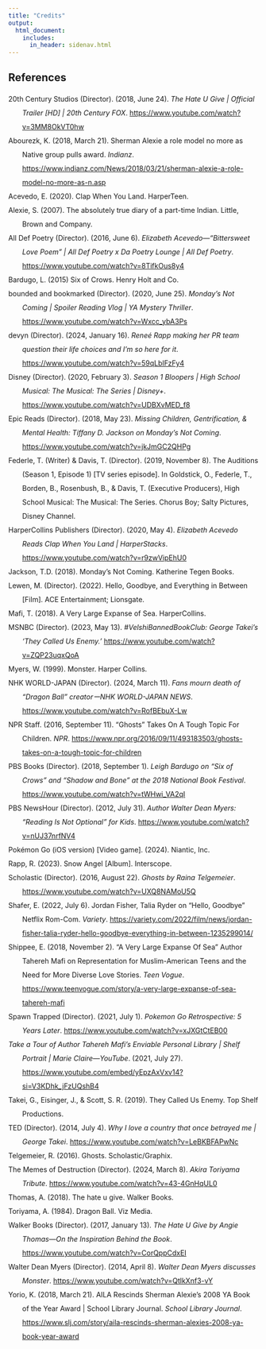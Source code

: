 ```yaml
---
title: "Credits"
output: 
  html_document:
    includes:
      in_header: sidenav.html
---
```


<div class="main">
<div class="card">

# References

<div class="csl-bib-body" style="line-height: 2; margin-left: 2em; text-indent:-2em;">
  <div class="csl-entry">20th Century Studios (Director). (2018, June 24). <i>The Hate U Give | Official Trailer [HD] | 20th Century FOX</i>. <a href="https://www.youtube.com/watch?v=3MM8OkVT0hw">https://www.youtube.com/watch?v=3MM8OkVT0hw</a></div>
  <span class="Z3988" title="url_ver=Z39.88-2004&amp;ctx_ver=Z39.88-2004&amp;rfr_id=info%3Asid%2Fzotero.org%3A2&amp;rft_val_fmt=info%3Aofi%2Ffmt%3Akev%3Amtx%3Adc&amp;rft.type=videoRecording&amp;rft.title=The%20Hate%20U%20Give%20%7C%20Official%20Trailer%20%5BHD%5D%20%7C%2020th%20Century%20FOX&amp;rft.description=Starr%20Carter%20is%20constantly%20switching%20between%20two%20worlds%3A%20the%20poor%2C%20mostly%20black%2C%20neighborhood%20where%20she%20lives%20and%20the%20rich%2C%20mostly%20white%2C%20prep%20school%20she%20attends.%20The%20uneasy%20balance%20between%20these%20worlds%20is%20shattered%20when%20Starr%20witnesses%20the%20fatal%20shooting%20of%20her%20childhood%20best%20friend%20Khalil%20at%20the%20hands%20of%20a%20police%20officer.%20%20Now%2C%20facing%20pressures%20from%20all%20sides%20of%20the%20community%2C%20Starr%20must%20find%20her%20voice%20and%20stand%20up%20for%20what's%20right.%20THE%20HATE%20U%20GIVE%20is%20based%20on%20the%20critically%20acclaimed%20New%20York%20Times%20bestseller%20by%20Angie%20Thomas%20and%20stars%20Amandla%20Stenberg%20as%20Starr%2C%20with%20Regina%20Hall%2C%20Russell%20Hornsby%2C%20Issa%20Rae%2C%20KJ%20Apa%2C%20Algee%20Smith%2C%20Sabrina%20Carpenter%2C%20Common%20and%20Anthony%20Mackie.%0A%0ADirector%3A%20George%20Tillman%2C%20Jr.%0AProducers%3A%20Robert%20Teitel%2C%20George%20Tillman%2C%20Jr.%2C%20Marty%20Bowen%2C%20Wyck%20Godfrey%0AScreenplay%20by%3A%20Audrey%20Wells%0ABased%20upon%20the%20novel%20by%20Angie%20Thomas%0A%0ACast%3A%20Amandla%20Stenberg%2C%20Regina%20Hall%2C%20Russell%20Hornsby%2C%20KJ%20Apa%2C%20Algee%20Smith%2C%20Lamar%20Johnson%2C%20Issa%20Rae%2C%20Sabrina%20Carpenter%2C%20with%20Common%20and%20Anthony%20Mackie%0A%0AConnect%20with%20The%20Hate%20U%20Give%20Online%3A%0AVisit%20the%20The%20Hate%20U%20Give%20WEBSITE%3A%20http%3A%2F%2Fwww.TheHateUGive.com%20%0ALike%20The%20Hate%20U%20Give%20on%20FACEBOOK%3A%20%C2%A0%C2%A0%2F%C2%A0thehateugive%C2%A0%C2%A0%20%0AFollow%20The%20Hate%20U%20Give%20on%20TWITTER%3A%20%C2%A0%C2%A0%2F%C2%A0thehateugive%C2%A0%C2%A0%20%0AFollow%20The%20Hate%20U%20Give%20on%20INSTAGRAM%3A%20%C2%A0%C2%A0%2F%C2%A0thehateugivemovie%C2%A0%C2%A0%0AListen%20to%20The%20Hate%20U%20Give%20ORIGINAL%20SOUNDTRACK%3A%20https%3A%2F%2Fthehateugive.lnk.to%2FOST%0A%0A%23TheHateUGive%0A%0AAbout%2020th%20Century%20FOX%3A%0AOfficial%20YouTube%20Channel%20for%2020th%20Century%20Fox%20Movies.%20Home%20of%20Avatar%2C%20Aliens%2C%20X-Men%2C%20Die%20Hard%2C%20Deadpool%2C%20Ice%20Age%2C%20Alvin%20and%20the%20Chipmunks%2C%20Rio%2C%20Peanuts%2C%20Maze%20Runner%2C%20Planet%20of%20the%20Apes%2C%20Wolverine%20and%20many%20more.%0A%0AConnect%20with%2020th%20Century%20FOX%20Online%3A%0AVisit%20the%2020th%20Century%20FOX%20WEBSITE%3A%20http%3A%2F%2Fbit.ly%2FFOXMovie%0ALike%2020th%20Century%20FOX%20on%20FACEBOOK%3A%20http%3A%2F%2Fbit.ly%2FFOXFacebook%0AFollow%2020th%20Century%20FOX%20on%20TWITTER%3A%20http%3A%2F%2Fbit.ly%2FTwitterFOX%0A%0AThe%20Hate%20U%20Give%20%7C%20Official%20Trailer%20%5BHD%5D%20%7C%2020th%20Century%20FOX%0A%C2%A0%C2%A0%C2%A0%2F%C2%A0foxmovies&amp;rft.identifier=https%3A%2F%2Fwww.youtube.com%2Fwatch%3Fv%3D3MM8OkVT0hw&amp;rft.au=undefined&amp;rft.date=2018-06-24"></span>
  <div class="csl-entry">Abourezk, K. (2018, March 21). Sherman Alexie a role model no more as Native group pulls award. <i>Indianz</i>. <a href="https://www.indianz.com/News/2018/03/21/sherman-alexie-a-role-model-no-more-as-n.asp">https://www.indianz.com/News/2018/03/21/sherman-alexie-a-role-model-no-more-as-n.asp</a></div>
  <span class="Z3988" title="url_ver=Z39.88-2004&amp;ctx_ver=Z39.88-2004&amp;rfr_id=info%3Asid%2Fzotero.org%3A2&amp;rft_val_fmt=info%3Aofi%2Ffmt%3Akev%3Amtx%3Adc&amp;rft.type=magazineArticle&amp;rft.title=Sherman%20Alexie%20a%20role%20model%20no%20more%20as%20Native%20group%20pulls%20award&amp;rft.source=Indianz&amp;rft.description=The%20American%20Indian%20Library%20Association%20has%20rescinded%20an%20award%20given%20to%20Sherman%20Alexie%20after%20he%20admitted%20he%20engaged%20in%20questionable%20behaviors.&amp;rft.identifier=https%3A%2F%2Fwww.indianz.com%2FNews%2F2018%2F03%2F21%2Fsherman-alexie-a-role-model-no-more-as-n.asp&amp;rft.aufirst=Kevin&amp;rft.aulast=Abourezk&amp;rft.au=Kevin%20Abourezk&amp;rft.date=2018-03-21"></span>
  <div class="csl-entry">Acevedo, E. (2020). Clap When You Land. HarperTeen.</div>
  <div class="csl-entry">Alexie, S. (2007). The absolutely true diary of a part-time Indian. Little, Brown and Company.</div>
  <div class="csl-entry">All Def Poetry (Director). (2016, June 6). <i>Elizabeth Acevedo—"Bittersweet Love Poem" | All Def Poetry x Da Poetry Lounge | All Def Poetry</i>. <a href="https://www.youtube.com/watch?v=8TifkOus8y4">https://www.youtube.com/watch?v=8TifkOus8y4</a></div>
  <span class="Z3988" title="url_ver=Z39.88-2004&amp;ctx_ver=Z39.88-2004&amp;rfr_id=info%3Asid%2Fzotero.org%3A2&amp;rft_val_fmt=info%3Aofi%2Ffmt%3Akev%3Amtx%3Adc&amp;rft.type=videoRecording&amp;rft.title=Elizabeth%20Acevedo%20-%20%22Bittersweet%20Love%20Poem%22%20%7C%20All%20Def%20Poetry%20x%20Da%20Poetry%20Lounge%20%7C%20All%20Def%20Poetry&amp;rft.description=%5BELIZABETH%20ACEVEDO%5D%20%0A%C2%A0%C2%A0%2F%C2%A0acevedowrites%C2%A0%C2%A0%0A%C2%A0%C2%A0%2F%C2%A0acevedowrites%C2%A0%C2%A0%0A%C2%A0%C2%A0%2F%C2%A0acevedowrites%C2%A0%C2%A0%0Ahttp%3A%2F%2Fwww.acevedopoetry.com%2F%0A%0A%E2%86%92%20SUBSCRIBE%20DA%20POETRY%20LOUNGE%20%E2%86%90%0A%C2%A0%C2%A0%C2%A0%2F%C2%A0dapoetry.%C2%A0%C2%A0.%0A%0A%E2%86%92%20CONNECT%20WITH%20DA%20POETRY%20LOUNGE%20%E2%86%90%0A%C2%A0%C2%A0%2F%C2%A0da_poetry_lounge%C2%A0%C2%A0%0A%C2%A0%C2%A0%2F%C2%A0dapoetrylounge%C2%A0%C2%A0%20%0A%C2%A0%C2%A0%2F%C2%A0dapoetrylounge%C2%A0%C2%A0%20%0A%0ASubscribe%3A%20http%3A%2F%2Fm.alldef.co%2FAllDefPoetrySub%0ACheck%20out%20my%20TopVideos!%3A%20http%3A%2F%2Fm.alldef.co%2FAllDefPoetryTopVideos%0A%0A%E2%86%92%20CONNECT%20WITH%20ALL%20DEF%20POETRY%20%E2%86%90%0A%C2%A0%C2%A0%2F%C2%A0alldefpoetry%C2%A0%C2%A0%0A%C2%A0%C2%A0%2F%C2%A0alldefdigital%C2%A0%C2%A0%0A%C2%A0%C2%A0%2F%C2%A0alldefdigital%C2%A0%C2%A0%0A%0A%23DaPoetryLounge%20%23AllDefPoetry%0A%0AAbout%20All%20Def%20Poetry%3A%20%0AAll%20Def%20Poetry%20is%20brought%20to%20you%20by%20Russell%20Simmons%20-%20a%20world-renowned%20champion%20of%20the%20spoken%20word%20art%20form.%20Fresh%2C%20riveting%2C%20and%20featuring%20some%20of%20the%20best%20voices%20in%20the%20genre%2C%20All%20Def%20Poetry%20brings%20you%20the%20raw%20power%20of%20spoken%20word!%0A%0AAll%20Def%20is%20a%20multi-platform%20media%20company%20leveraging%20the%20cultural%20power%20of%20Hip-Hop%2C%20Comedy%2C%20Poetry%20and%20Social%20Justice.%0A%0AHip%20Hop%20transcends%20age%2C%20class%2C%20gender%20and%20geography.%20It%20drives%20the%20content%20behind%20our%20most%20popular%20films%2C%20TV%20programming%20and%20even%20our%20Broadway%20shows.%20Hip%20Hop%20also%20drives%20significant%20parts%20of%20global%20culture%2C%20and%20All%20Def%20leverages%20this%20truth%20every%20day.%20You%E2%80%99ll%20find%20our%20work%20on%20HBO%2C%20MTV%2C%20Fusion%2C%20Spotify%E2%80%A6and%20we%E2%80%99re%20just%20getting%20started.%20And%20more%20than%20anyone%2C%20Hip%20Hop%20speaks%20to%20youth.%20All%20Def%20has%20leveraged%20the%20cultural%20power%20of%20Hip%20Hop%20to%20grow%20our%20owned%20channels%20to%20over%2010%20million%20fans%20aged%2018-24.%0A%0AElizabeth%20Acevedo%20-%20%22Bittersweet%20Love%20Poem%22%20%7C%20All%20Def%20Poetry%20x%20Da%20Poetry%20Lounge%20%7C%20All%20Def%20Poetry%0A%C2%A0%C2%A0%C2%A0%E2%80%A2%C2%A0Elizabeth%C2%A0Acevedo%C2%A0-%C2%A0%22Bittersweet%C2%A0Love...%C2%A0%C2%A0%0A%0AAll%20Def%20Poetry%0A%C2%A0%C2%A0%C2%A0%2F%C2%A0alldefpoetry&amp;rft.identifier=https%3A%2F%2Fwww.youtube.com%2Fwatch%3Fv%3D8TifkOus8y4&amp;rft.au=undefined&amp;rft.date=2016-06-06"></span>
  <div class="csl-entry">Bardugo, L. (2015) Six of Crows. Henry Holt and Co.</div>
  <div class="csl-entry">bounded and bookmarked (Director). (2020, June 25). <i>Monday’s Not Coming | Spoiler Reading Vlog | YA Mystery Thriller</i>. <a href="https://www.youtube.com/watch?v=Wxcc_ybA3Ps">https://www.youtube.com/watch?v=Wxcc_ybA3Ps</a></div>
  <span class="Z3988" title="url_ver=Z39.88-2004&amp;ctx_ver=Z39.88-2004&amp;rfr_id=info%3Asid%2Fzotero.org%3A2&amp;rft_val_fmt=info%3Aofi%2Ffmt%3Akev%3Amtx%3Adc&amp;rft.type=videoRecording&amp;rft.title=Monday's%20Not%20Coming%20%7C%20Spoiler%20Reading%20Vlog%20%7C%20YA%20Mystery%20Thriller&amp;rft.description=%23bookreview%20%23yathriller%0A%0A%0ATRIGGER%20WARNING%3A%20This%20book%20details%20child%20abuse%20and%20neglect%2C%20and%20it%20may%20not%20be%20suitable%20for%20all%20viewers%2Freaders.%20(I%20do%20not%20necessarily%20speak%20heavily%20on%20the%20abuse%20or%20neglect%2C%20but%2C%20the%20book%20is%20based%20around%20this%20topic).%20%0A%0APardon%20the%20fact%20that%20this%20video%20might%20seem%20all%20over%20the%20place%20you%20guys%2C%20because%20I%2C%20Indeed%2C%20was%20all%20over%20the%20place.%20lol.%20%20%0A%0AWelcome%20to%20my%20first%20reading%20vlog!%20I%20hope%20you%20guys%20enjoy%20it.%20This%20was%20a%20super%20emotional%20read%20and%20it%20was%20so%20so%20good!%20I%20had%20such%20a%20fun%20time%20vlogging%20this%205%20star%20master%20piece!%20This%20book%20tackles%20child%20abuse%2C%20gentrification%2C%20missing%20children%2C%20co-dependency%2C%20friendships%2C%20family%2C%20education%2C%20government%20systems%2C%20so%20so%20so%20so%20many%20real%20aspects%20in%20our%20world%20and%20how%20many%20times%20these%20things%20can%20fail%20us%20or%20cause%20families%20to%20be%20torn%20a%20part.%20I%20had%20so%20many%20feelings%20about%20this%20book%2C%20but%20it%20was%20truly%20a%20work%20of%20art.%20%0A%0APlease%20let%20me%20know%20how%20I%20can%20improve%20my%20reading%20vlogs%20as%20I%20progress%20and%20navigate%20this%20booktube%20world!%20%0A%0A%0A%E2%9D%A4%EF%B8%8F%20GLOBAL%20ISSUES%3A%20https%3A%2F%2Fglobalissueseverywhere.carrd.co%0A%0A%F0%9F%93%B2%20Let's%20Connect%20%E2%9D%A4%EF%B8%8F%0A%E2%98%80%EF%B8%8FInstagram%3A%20%C2%A0%C2%A0%2F%C2%A0boundedandbookmarked%C2%A0%C2%A0%0A%E2%98%80%EF%B8%8FTwitter%3A%20%C2%A0%C2%A0%2F%C2%A0_boundnbookmrkd%C2%A0%C2%A0%0A%E2%98%80%EF%B8%8FGoodreads%3A%20%C2%A0%C2%A0%2F%C2%A0jaleesa%C2%A0%C2%A0%0A%E2%98%80%EF%B8%8Fhttps%3A%2F%2Fwww.amazon.com%2Fhz%2Fwishlist%2Fls...%0A%0APETITIONS%3A%0AJustice%20for%20George%20Floyd%0Ahttps%3A%2F%2Fwww.change.org%2Fp%2Fhennepin-cou...%0AHands%20up%20don't%20shoot%20act%0Ahttps%3A%2F%2Fwww.change.org%2Fp%2Fus-senate-ha...%0ADIsbarment%20of%20George%20E%20Barnhill%0Ahttps%3A%2F%2Fwww.change.org%2Fp%2Ffederal-bure...%0AJustice%20for%20Breonna%20Taylor%0Ahttps%3A%2F%2Fwww.change.org%2Fp%2Fandy-beshear...%0AJustice%20for%20Greg%20Fisher%0Ahttps%3A%2F%2Fwww.change.org%2Fp%2Flouisville-m...%0AJustice%20for%20Ahmaud%20Arbery%0Ahttps%3A%2F%2Fwww.change.org%2Fp%2Fliberty-coun...%0ASchools%20must%20speak%20up%0Ahttps%3A%2F%2Fwww.change.org%2Fp%2Fschool-admin...%0AMore%20protection%20for%20Trans%20Women%20in%20the%20UK%0Ahttps%3A%2F%2Fwww.change.org%2Fp%2Fboris-johnso...%0A%0AMyonna's%20black%20booktuber%20list%20of%20creators%20you%20can%20support%3A%20%0A%C2%A0%C2%A0%C2%A0%E2%80%A2%C2%A0Black%C2%A0Booktubers&amp;rft.identifier=https%3A%2F%2Fwww.youtube.com%2Fwatch%3Fv%3DWxcc_ybA3Ps&amp;rft.au=undefined&amp;rft.date=2020-06-25"></span>
  <div class="csl-entry">devyn (Director). (2024, January 16). <i>Reneé Rapp making her PR team question their life choices and I’m so here for it</i>. <a href="https://www.youtube.com/watch?v=59qLbIFzFy4">https://www.youtube.com/watch?v=59qLbIFzFy4</a></div>
  <span class="Z3988" title="url_ver=Z39.88-2004&amp;ctx_ver=Z39.88-2004&amp;rfr_id=info%3Asid%2Fzotero.org%3A2&amp;rft_val_fmt=info%3Aofi%2Ffmt%3Akev%3Amtx%3Adc&amp;rft.type=videoRecording&amp;rft.title=Rene%C3%A9%20Rapp%20making%20her%20PR%20team%20question%20their%20life%20choices%20and%20I%E2%80%99m%20so%20here%20for%20it&amp;rft.description=Mean%20Girls%20(2024)&amp;rft.identifier=https%3A%2F%2Fwww.youtube.com%2Fwatch%3Fv%3D59qLbIFzFy4&amp;rft.au=undefined&amp;rft.date=2024-01-16"></span>
  <div class="csl-entry">Disney (Director). (2020, February 3). <i>Season 1 Bloopers | High School Musical: The Musical: The Series | Disney+</i>. <a href="https://www.youtube.com/watch?v=UDBXvMED_f8">https://www.youtube.com/watch?v=UDBXvMED_f8</a></div>
  <span class="Z3988" title="url_ver=Z39.88-2004&amp;ctx_ver=Z39.88-2004&amp;rfr_id=info%3Asid%2Fzotero.org%3A2&amp;rft_val_fmt=info%3Aofi%2Ffmt%3Akev%3Amtx%3Adc&amp;rft.type=videoRecording&amp;rft.title=Season%201%20Bloopers%20%7C%20High%20School%20Musical%3A%20The%20Musical%3A%20The%20Series%20%7C%20Disney%2B&amp;rft.description=For%20more%20updates%2C%20subscribe%20to%20Disney%2C%20Pixar%2C%20Marvel%2C%20Star%20Wars%2C%20and%20National%20Geographic.%0A%20%0ADisney%2B%20is%20the%20ultimate%20streaming%20destination%20for%20entertainment%20from%20Disney%2C%20Pixar%2C%20Marvel%2C%20Star%20Wars%2C%20and%20National%20Geographic.%0A%20%0AFollow%20Disney%2B%20for%20the%20latest%3A%0ADisney%2B%3A%20https%3A%2F%2Fdisneyplus.com%2F%0AInstagram%3A%20%C2%A0%C2%A0%2F%C2%A0disneyplus%C2%A0%C2%A0%0ATwitter%3A%20%C2%A0%C2%A0%2F%C2%A0disneyplus%C2%A0%C2%A0%0AFacebook%3A%20%C2%A0%C2%A0%2F%C2%A0disneyplus&amp;rft.identifier=https%3A%2F%2Fwww.youtube.com%2Fwatch%3Fv%3DUDBXvMED_f8&amp;rft.au=undefined&amp;rft.date=2020-02-03"></span>
  <div class="csl-entry">Epic Reads (Director). (2018, May 23). <i>Missing Children, Gentrification, &amp; Mental Health: Tiffany D. Jackson on Monday’s Not Coming</i>. <a href="https://www.youtube.com/watch?v=jkJmGC2QHPg">https://www.youtube.com/watch?v=jkJmGC2QHPg</a></div>
  <span class="Z3988" title="url_ver=Z39.88-2004&amp;ctx_ver=Z39.88-2004&amp;rfr_id=info%3Asid%2Fzotero.org%3A2&amp;rft_val_fmt=info%3Aofi%2Ffmt%3Akev%3Amtx%3Adc&amp;rft.type=videoRecording&amp;rft.title=Missing%20Children%2C%20Gentrification%2C%20%26%20Mental%20Health%3A%20Tiffany%20D.%20Jackson%20on%20Monday%E2%80%99s%20Not%20Coming&amp;rft.description=%E2%80%9CWhen%20your%20whole%20world%20is%20missing%E2%80%A6%20it%20plagues%20you.%E2%80%9D%20%0A%0AMonday%E2%80%99s%20Not%20Coming%20is%20compelling%2C%20twisted%2C%20and%20grounded%20in%20an%20emotional%20reality.%20From%20community%20to%20media%20biases%2C%20hear%20some%20of%20the%20inspiration%20behind%20Tiffany%20D.%20Jackson%E2%80%99s%20stunning%20new%20novel.%0A%0ALearn%20more%20about%20Monday%E2%80%99s%20Not%20Coming%3A%20https%3A%2F%2Fbit.ly%2FMndys%0A%0ASubscribe%20to%20Epic%20Reads!%20-%20http%3A%2F%2Fgoo.gl%2F2vD4rM%0A%0AMonday%20Charles%20is%20missing%2C%20and%20only%20Claudia%20seems%20to%20notice.%20Claudia%20and%20Monday%20have%20always%20been%20inseparable%E2%80%94more%20sisters%20than%20friends.%20So%20when%20Monday%20doesn%E2%80%99t%20turn%20up%20for%20the%20first%20day%20of%20school%2C%20Claudia%E2%80%99s%20worried.%0A%0AWhen%20she%20doesn%E2%80%99t%20show%20for%20the%20second%20day%2C%20or%20second%20week%2C%20Claudia%20knows%20that%20something%20is%20wrong.%20Monday%20wouldn%E2%80%99t%20just%20leave%20her%20to%20endure%20tests%20and%20bullies%20alone.%20Not%20after%20last%20year%E2%80%99s%20rumors%20and%20not%20with%20her%20grades%20on%20the%20line.%20Now%20Claudia%20needs%20her%20best%E2%80%94and%20only%E2%80%94friend%20more%20than%20ever.%20But%20Monday%E2%80%99s%20mother%20refuses%20to%20give%20Claudia%20a%20straight%20answer%2C%20and%20Monday%E2%80%99s%20sister%20April%20is%20even%20less%20help.%0A%0AAs%20Claudia%20digs%20deeper%20into%20her%20friend%E2%80%99s%20disappearance%2C%20she%20discovers%20that%20no%20one%20seems%20to%20remember%20the%20last%20time%20they%20saw%20Monday.%20How%20can%20a%20teenage%20girl%20just%20vanish%20without%20anyone%20noticing%20that%20she%E2%80%99s%20gone%3F%0A%0ASign%20up%20for%20FIRST5%20and%20receive%20a%20daily%20e-mail%20newsletter%20that%20gives%20you%20something%20to%20read.%20Delivered%20to%20your%20inbox%20each%20weekday!%20-%20http%3A%2F%2Fgoo.gl%2FEgXtSe%0A%0ALET%E2%80%99S%20GET%20BOOK%20NERDY!%0AWebsite%3A%20http%3A%2F%2Fwww.epicreads.com%0ATumblr%3A%20%C2%A0%C2%A0%2F%C2%A0epicreads%C2%A0%C2%A0%0ATwitter%3A%20%C2%A0%C2%A0%2F%C2%A0epicreads%C2%A0%C2%A0%0AInstagram%3A%20%C2%A0%C2%A0%2F%C2%A0epicreads%C2%A0%C2%A0%0AFacebook%3A%20%C2%A0%C2%A0%2F%C2%A0epicreads%C2%A0%C2%A0%0AGoogle%2B%3A%20https%3A%2F%2Fplus.google.com%2F%2BEpicReads%0AGoodreads%3A%20%C2%A0%C2%A0%2F%C2%A0epicreads%C2%A0%C2%A0%0A%0A%23EpicReads%20is%20brought%20to%20you%20by%20HarperCollins%20Publishers.&amp;rft.identifier=https%3A%2F%2Fwww.youtube.com%2Fwatch%3Fv%3DjkJmGC2QHPg&amp;rft.au=undefined&amp;rft.date=2018-05-23"></span>
  <div class="csl-entry">Federle, T. (Writer) & Davis, T. (Director). (2019, November 8). The Auditions (Season 1, Episode 1) [TV series episode]. In Goldstick, O., Federle, T., Borden, B., Rosenbush, B., & Davis, T. (Executive Producers), High School Musical: The Musical: The Series. Chorus Boy; Salty Pictures, Disney Channel.</div>
  <div class="csl-entry">HarperCollins Publishers (Director). (2020, May 4). <i>Elizabeth Acevedo Reads Clap When You Land | HarperStacks</i>. <a href="https://www.youtube.com/watch?v=r9zwVipEhU0">https://www.youtube.com/watch?v=r9zwVipEhU0</a></div>
  <span class="Z3988" title="url_ver=Z39.88-2004&amp;ctx_ver=Z39.88-2004&amp;rfr_id=info%3Asid%2Fzotero.org%3A2&amp;rft_val_fmt=info%3Aofi%2Ffmt%3Akev%3Amtx%3Adc&amp;rft.type=videoRecording&amp;rft.title=Elizabeth%20Acevedo%20Reads%20Clap%20When%20You%20Land%20%7C%20HarperStacks&amp;rft.description=Award-winning%2C%20bestselling%20author%20Elizabeth%20Acevedo%20reads%20from%20her%20latest%20novel%2C%20CLAP%20WHEN%20YOU%20LAND.%0A%0ACamino%20Rios%20lives%20for%20the%20summers%20when%20her%20father%20visits%20her%20in%20the%20Dominican%20Republic.%20But%20this%20time%2C%20on%20the%20day%20when%20his%20plane%20is%20supposed%20to%20land%2C%20Camino%20arrives%20at%20the%20airport%20to%20see%20crowds%20of%20crying%20people%E2%80%A6%0A%0AIn%20New%20York%20City%2C%20Yahaira%20Rios%20is%20called%20to%20the%20principal%E2%80%99s%20office%2C%20where%20her%20mother%20is%20waiting%20to%20tell%20her%20that%20her%20father%2C%20her%20hero%2C%20has%20died%20in%20a%20plane%20crash.%0A%0ASeparated%20by%20distance%E2%80%94and%20Papi%E2%80%99s%20secrets%E2%80%94the%20two%20girls%20are%20forced%20to%20face%20a%20new%20reality%20in%20which%20their%20father%20is%20dead%20and%20their%20lives%20are%20forever%20altered.%0A%0ALEARN%20MORE%20ABOUT%20CLAP%20WHEN%20YOU%20LAND%3A%20https%3A%2F%2Fbit.ly%2F2zRYjR3%0A%0ASubscribe%20to%20HarperCollins%20Studio%20to%20see%20all%20the%20newest%20videos!%20-%20http%3A%2F%2Fgoo.gl%2FRge4H3%0A%0ADiscover%20more%20great%20books%20and%20authors%20at%3A%20http%3A%2F%2Fwww.harpercollins.com%0A%0AHarperCollins%20Studio%20is%20your%20home%20for%20the%20best%20literary%20content%20on%20YouTube.%20Enjoy%20our%20library%20of%20exclusive%20content%20featuring%20interviews%20with%20your%20favorite%20authors%2C%20cover%20reveals%2C%20book%20trailers%20and%20more.&amp;rft.identifier=https%3A%2F%2Fwww.youtube.com%2Fwatch%3Fv%3Dr9zwVipEhU0&amp;rft.au=undefined&amp;rft.date=2020-05-04"></span>
  <div class="csl-entry">Jackson, T.D. (2018). Monday’s Not Coming. Katherine Tegen Books.</div>
  <div class="csl-entry">Lewen, M. (Director). (2022). Hello, Goodbye, and Everything in Between [Film]. ACE Entertainment; Lionsgate.</div>
  <div class="csl-entry">Mafi, T. (2018). A Very Large Expanse of Sea. HarperCollins.</div>
  <div class="csl-entry">MSNBC (Director). (2023, May 13). <i>#VelshiBannedBookClub: George Takei’s ‘They Called Us Enemy.’</i> <a href="https://www.youtube.com/watch?v=ZQP23uqxQoA">https://www.youtube.com/watch?v=ZQP23uqxQoA</a></div>
  <span class="Z3988" title="url_ver=Z39.88-2004&amp;ctx_ver=Z39.88-2004&amp;rfr_id=info%3Asid%2Fzotero.org%3A2&amp;rft_val_fmt=info%3Aofi%2Ffmt%3Akev%3Amtx%3Adc&amp;rft.type=videoRecording&amp;rft.title=%23VelshiBannedBookClub%3A%20George%20Takei%E2%80%99s%20%E2%80%98They%20Called%20Us%20Enemy%E2%80%99&amp;rft.description=George%20Takei%E2%80%99s%20%E2%80%9CThey%20Called%20Us%20Enemy%E2%80%9D%20is%20a%20powerfully%20crafted%20graphic%20novel%20about%20finding%20strength%20in%20pain%20%E2%80%93%20using%20the%20clear%20language%20and%20expressive%2C%20comic-book%20style%20drawings%20of%20a%20children%E2%80%99s%20book%20to%20tell%20a%20very%20adult%20story.%20In%20response%20to%20the%20deadly%20strike%20on%20Pearl%20Harbor%20in%201942%2C%20President%20Franklin%20D.%20Roosevelt%20signed%20Executive%20Order%209066%20%E2%80%93%20systemically%20stripping%20Japanese-Americans%20of%20their%20civil%20rights%2C%20their%20homes%2C%20their%20property%2C%20and%20their%20dignity.%20120%2C000%20Japanese%20Americans%2C%20including%20the%20Takei%20family%2C%20were%20forced%20into%20barbed%20wire-lined%20concentration%20camps%20across%20the%20nation%20simply%20for%20having%20Japanese%20heritage.%20The%20book%20moves%20effortlessly%20between%20the%20naivete%20of%20a%20young%20boy%20in%20the%20internment%20camps%20and%20the%20more%20complex%20and%20darker%20reflections%20of%20older%20Takei%20today.%20While%20%E2%80%9CThey%20Called%20Us%20Enemy%E2%80%9D%20is%20a%20poignant%20memoir%20and%20commemoration%20of%20this%20brutal%20time%20in%20America%E2%80%99s%20not-so-distant%20past%20--%20it%20also%20honors%20heritage%2C%20community%2C%20and%20family.%C2%A0%0A%0A%C2%BB%20Subscribe%20to%20MSNBC%3A%20http%3A%2F%2Fon.msnbc.com%2FSubscribeTomsnbc%0A%20%0AFollow%20MSNBC%20Show%20Blogs%20%0AMaddowBlog%3A%20https%3A%2F%2Fwww.msnbc.com%2Fmaddowblog%0AReidOut%20Blog%3A%20https%3A%2F%2Fwww.msnbc.com%2Freidoutblog%0A%0AMSNBC%20delivers%20breaking%20news%2C%20in-depth%20analysis%20of%20politics%20headlines%2C%20as%20well%20as%20commentary%20and%20informed%20perspectives.%20Find%20video%20clips%20and%20segments%20from%20The%20Rachel%20Maddow%20Show%2C%20Morning%20Joe%2C%20The%20Beat%20with%20Ari%20Melber%2C%20Deadline%3A%20White%20House%2C%20The%20ReidOut%2C%20All%20In%2C%20Last%20Word%2C%2011th%20Hour%2C%20and%20Alex%20Wagner%20who%20brings%20her%20breadth%20of%20reporting%20experience%20to%20MSNBC%20primetime.%20Watch%20%E2%80%9CAlex%20Wagner%20Tonight%E2%80%9D%20Tuesday%20through%20Friday%20at%209pm%20Eastern.%20%0A%20%0AConnect%20with%20MSNBC%20Online%20%0AVisit%20msnbc.com%3A%20http%3A%2F%2Fon.msnbc.com%2FReadmsnbc%0ASubscribe%20to%20the%20MSNBC%20Daily%20Newsletter%3A%20MSNBC.com%2FNewslettersYouTube%0AFind%20MSNBC%20on%20Facebook%3A%20http%3A%2F%2Fon.msnbc.com%2FLikemsnbc%0AFollow%20MSNBC%20on%20Twitter%3A%20http%3A%2F%2Fon.msnbc.com%2FFollowmsnbc%0AFollow%20MSNBC%20on%20Instagram%3A%20http%3A%2F%2Fon.msnbc.com%2FInstamsnbc%0A%0A%23Books%20%23BannedBooks%20%23GeorgeTakei&amp;rft.identifier=https%3A%2F%2Fwww.youtube.com%2Fwatch%3Fv%3DZQP23uqxQoA&amp;rft.au=undefined&amp;rft.date=2023-05-13"></span>
  <div class="csl-entry">Myers, W. (1999). Monster. Harper Collins.</div>
  <div class="csl-entry">NHK WORLD-JAPAN (Director). (2024, March 11). <i>Fans mourn death of “Dragon Ball” creatorーNHK WORLD-JAPAN NEWS</i>. <a href="https://www.youtube.com/watch?v=RofBEbuX-Lw">https://www.youtube.com/watch?v=RofBEbuX-Lw</a></div>
  <span class="Z3988" title="url_ver=Z39.88-2004&amp;ctx_ver=Z39.88-2004&amp;rfr_id=info%3Asid%2Fzotero.org%3A2&amp;rft_val_fmt=info%3Aofi%2Ffmt%3Akev%3Amtx%3Adc&amp;rft.type=videoRecording&amp;rft.title=Fans%20mourn%20death%20of%20%22Dragon%20Ball%22%20creator%E3%83%BCNHK%20WORLD-JAPAN%20NEWS&amp;rft.description=Manga%20fans%20around%20the%20world%20are%20mourning%20the%20death%20of%20the%20Japanese%20artist%20who%20created%20%22Dragon%20Ball%22.%20%23manga%20%23anime%20%23%E9%B3%A5%E5%B1%B1%E6%98%8E%0A%0AMore%20stories%20on%20Arts%20%26%20Culture%3A%20https%3A%2F%2Fwww3.nhk.or.jp%2Fnhkworld%2Fen%2Fne...%20%0A%0APlease%20subscribe%20HERE%3A%20%C2%A0%C2%A0%C2%A0%2F%C2%A0%40nhkworldjapan&amp;rft.identifier=https%3A%2F%2Fwww.youtube.com%2Fwatch%3Fv%3DRofBEbuX-Lw&amp;rft.au=undefined&amp;rft.date=2024-03-11"></span>
  <div class="csl-entry">NPR Staff. (2016, September 11). “Ghosts” Takes On A Tough Topic For Children. <i>NPR</i>. <a href="https://www.npr.org/2016/09/11/493183503/ghosts-takes-on-a-tough-topic-for-children">https://www.npr.org/2016/09/11/493183503/ghosts-takes-on-a-tough-topic-for-children</a></div>
  <span class="Z3988" title="url_ver=Z39.88-2004&amp;ctx_ver=Z39.88-2004&amp;rfr_id=info%3Asid%2Fzotero.org%3A2&amp;rft_val_fmt=info%3Aofi%2Ffmt%3Akev%3Amtx%3Adc&amp;rft.type=newspaperArticle&amp;rft.title='Ghosts'%20Takes%20On%20A%20Tough%20Topic%20For%20Children&amp;rft.source=NPR&amp;rft.description=Raina%20Telgemeier's%20new%20graphic%20novel%20follows%20teenager%20Cat%20and%20her%20irrepressible%20little%20sister%20Maya%20who%20has%20cystic%20fibrosis.%20The%20author%20says%20she%20hopes%20the%20story%20opens%20up%20conversations%20about%20loss.&amp;rft.identifier=https%3A%2F%2Fwww.npr.org%2F2016%2F09%2F11%2F493183503%2Fghosts-takes-on-a-tough-topic-for-children&amp;rft.au=undefined&amp;rft.date=2016-09-11&amp;rft.language=en"></span>
  <div class="csl-entry">PBS Books (Director). (2018, September 1). <i>Leigh Bardugo on “Six of Crows” and “Shadow and Bone” at the 2018 National Book Festival</i>. <a href="https://www.youtube.com/watch?v=tWHwi_VA2qI">https://www.youtube.com/watch?v=tWHwi_VA2qI</a></div>
  <span class="Z3988" title="url_ver=Z39.88-2004&amp;ctx_ver=Z39.88-2004&amp;rfr_id=info%3Asid%2Fzotero.org%3A2&amp;rft_val_fmt=info%3Aofi%2Ffmt%3Akev%3Amtx%3Adc&amp;rft.type=videoRecording&amp;rft.title=Leigh%20Bardugo%20on%20%22Six%20of%20Crows%22%20and%20%22Shadow%20and%20Bone%22%20at%20the%202018%20National%20Book%20Festival&amp;rft.description=Leigh%20Bardugo%20discusses%20Six%20of%20Crows%20Duology%20and%20Shadow%20and%20Bone%20triology%20at%20the%202018%20National%20Book%20Festival.%20%0A%0AFROM%20THE%20PUBLISHER%3A%0ASix%20dangerous%20outcasts.%20One%20impossible%20heist.%20The%20gripping%C2%A0Six%20of%20Crows%C2%A0and%C2%A0Crooked%20Kingdom%C2%A0duology%2C%20by%20%231%C2%A0New%20York%20Times-bestselling%20author%20Leigh%20Bardugo%2C%20is%20now%20available%20in%20a%20stunning%20hardcover%20boxed%20set.%0A%0AFollow%20Kaz%20and%20his%20crew%20into%20a%20world%20of%20magic%20and%20mayhem%20as%20they%20attempt%20to%20pull%20off%E2%80%94and%20survive%E2%80%94the%20job%20of%20a%20lifetime.%0A%0A%0A%0AWomen%20authors%2C%20Fiction%2C%20Robbers%2C%20Fantasy%20fiction%2C%20TAYSHAS%20List%2C%20juvenile%20fiction%2C%20imaginary%20places%2C%20soldiers%2C%20magic%2C%20monsters%2C%20young%20adult%20fiction%2C%20orphans%2C%20Yound%20Readers'%20Choice%20Award&amp;rft.identifier=https%3A%2F%2Fwww.youtube.com%2Fwatch%3Fv%3DtWHwi_VA2qI&amp;rft.au=undefined&amp;rft.date=2018-09-01"></span>
  <div class="csl-entry">PBS NewsHour (Director). (2012, July 31). <i>Author Walter Dean Myers: “Reading Is Not Optional” for Kids</i>. <a href="https://www.youtube.com/watch?v=nUJ37nrfNV4">https://www.youtube.com/watch?v=nUJ37nrfNV4</a></div>
  <span class="Z3988" title="url_ver=Z39.88-2004&amp;ctx_ver=Z39.88-2004&amp;rfr_id=info%3Asid%2Fzotero.org%3A2&amp;rft_val_fmt=info%3Aofi%2Ffmt%3Akev%3Amtx%3Adc&amp;rft.type=videoRecording&amp;rft.title=Author%20Walter%20Dean%20Myers%3A%20'Reading%20Is%20Not%20Optional'%20for%20Kids&amp;rft.description=Walter%20Dean%20Myers%20is%20the%20award-winning%20author%20of%20over%20100%20books%2C%20written%20especially%20for%20young%20adults%20and%20children.%20His%20goal%3A%20to%20get%20more%20children%20reading.%20Jeffrey%20Brown%20reports%20on%20how%20reading%20and%20writing%20saved%20helped%20Myers%20as%20a%20child%20and%20his%20current%20role%20as%20Library%20Of%20Congress'%20National%20Ambassador%20For%20Young%20People's%20Literature.&amp;rft.identifier=https%3A%2F%2Fwww.youtube.com%2Fwatch%3Fv%3DnUJ37nrfNV4&amp;rft.au=undefined&amp;rft.date=2012-07-31"></span>
  <div class="csl-entry">Pokémon Go (iOS version) [Video game]. (2024). Niantic, Inc.</div>
  <div class="csl-entry">Rapp, R. (2023). Snow Angel [Album]. Interscope.</div>
  <div class="csl-entry">Scholastic (Director). (2016, August 22). <i>Ghosts by Raina Telgemeier</i>. <a href="https://www.youtube.com/watch?v=UXQ8NAMoU5Q">https://www.youtube.com/watch?v=UXQ8NAMoU5Q</a></div>
  <span class="Z3988" title="url_ver=Z39.88-2004&amp;ctx_ver=Z39.88-2004&amp;rfr_id=info%3Asid%2Fzotero.org%3A2&amp;rft_val_fmt=info%3Aofi%2Ffmt%3Akev%3Amtx%3Adc&amp;rft.type=videoRecording&amp;rft.title=Ghosts%20by%20Raina%20Telgemeier&amp;rft.description=The%20ghosts%20are%20back.%20Can%20one%20sister%20be%20brave%20enough%20for%20them%20both%3F&amp;rft.identifier=https%3A%2F%2Fwww.youtube.com%2Fwatch%3Fv%3DUXQ8NAMoU5Q&amp;rft.au=undefined&amp;rft.date=2016-08-22"></span>
  <div class="csl-entry">Shafer, E. (2022, July 6). Jordan Fisher, Talia Ryder on “Hello, Goodbye” Netflix Rom-Com. <i>Variety</i>. <a href="https://variety.com/2022/film/news/jordan-fisher-talia-ryder-hello-goodbye-everything-in-between-1235299014/">https://variety.com/2022/film/news/jordan-fisher-talia-ryder-hello-goodbye-everything-in-between-1235299014/</a></div>
  <span class="Z3988" title="url_ver=Z39.88-2004&amp;ctx_ver=Z39.88-2004&amp;rfr_id=info%3Asid%2Fzotero.org%3A2&amp;rft_val_fmt=info%3Aofi%2Ffmt%3Akev%3Amtx%3Adc&amp;rft.type=magazineArticle&amp;rft.title=Jordan%20Fisher%2C%20Talia%20Ryder%20on%20'Hello%2C%20Goodbye'%20Netflix%20Rom-Com&amp;rft.source=Variety&amp;rft.identifier=https%3A%2F%2Fvariety.com%2F2022%2Ffilm%2Fnews%2Fjordan-fisher-talia-ryder-hello-goodbye-everything-in-between-1235299014%2F&amp;rft.aufirst=Ellise&amp;rft.aulast=Shafer&amp;rft.au=Ellise%20Shafer&amp;rft.date=2022-07-06"></span>
  <div class="csl-entry">Shippee, E. (2018, November 2). “A Very Large Expanse Of Sea” Author Tahereh Mafi on Representation for Muslim-American Teens and the Need for More Diverse Love Stories. <i>Teen Vogue</i>. <a href="https://www.teenvogue.com/story/a-very-large-expanse-of-sea-tahereh-mafi">https://www.teenvogue.com/story/a-very-large-expanse-of-sea-tahereh-mafi</a></div>
  <span class="Z3988" title="url_ver=Z39.88-2004&amp;ctx_ver=Z39.88-2004&amp;rfr_id=info%3Asid%2Fzotero.org%3A2&amp;rft_val_fmt=info%3Aofi%2Ffmt%3Akev%3Amtx%3Adc&amp;rft.type=magazineArticle&amp;rft.title=%22A%20Very%20Large%20Expanse%20Of%20Sea%22%20Author%20Tahereh%20Mafi%20on%20Representation%20for%20Muslim-American%20Teens%20and%20the%20Need%20for%20More%20Diverse%20Love%20Stories&amp;rft.source=Teen%20Vogue&amp;rft.identifier=https%3A%2F%2Fwww.teenvogue.com%2Fstory%2Fa-very-large-expanse-of-sea-tahereh-mafi&amp;rft.aufirst=Emily&amp;rft.aulast=Shippee&amp;rft.au=Emily%20Shippee&amp;rft.date=2018-11-02"></span>
  <div class="csl-entry">Spawn Trapped (Director). (2021, July 1). <i>Pokemon Go Retrospective: 5 Years Later</i>. <a href="https://www.youtube.com/watch?v=xJXGtCtEB00">https://www.youtube.com/watch?v=xJXGtCtEB00</a></div>
  <span class="Z3988" title="url_ver=Z39.88-2004&amp;ctx_ver=Z39.88-2004&amp;rfr_id=info%3Asid%2Fzotero.org%3A2&amp;rft_val_fmt=info%3Aofi%2Ffmt%3Akev%3Amtx%3Adc&amp;rft.type=videoRecording&amp;rft.title=Pokemon%20Go%20Retrospective%3A%205%20Years%20Later&amp;rft.description=It%20has%20been%205%20YEARS%20since%20the%20launch%20of%20Pokemon%20Go%20and%20the%20summer%20where%20the%20game%20took%20over%20the%20world.%0A%0APokemon%20Go%20continues%20to%20update%20and%20expand.%20If%20you%20haven't%20played%20in%20years%2C%20I%20always%20recommend%20that%20you%20re-download%20the%20game%20and%20log%20back%20in.%20You%20may%20find%20out%20just%20how%20easy%20it%20is%20to%20pick%20up%20where%20you%20left%20off%20years%20prior.%20%0A%0APLEASE%20LIKE%20AND%20SUBSCRIBE%20%0A%20%0AConnect%20with%20me!%20%0ATWITTER%3A%20%C2%A0%C2%A0%2F%C2%A0spawntrapped%C2%A0%C2%A0%20%0ASNAPCHAT%3A%20im.bailey%20(Notice%20the%20dot%20after%20the%20m)%20%0AXbox%20GT%3A%20Im%20SpawnTrapped%20%0A%20%0AT-Shirt%20Shop%3A%20http%3A%2F%2Fwww.redbubble.com%2Fpeople%2Fspawn...&amp;rft.identifier=https%3A%2F%2Fwww.youtube.com%2Fwatch%3Fv%3DxJXGtCtEB00&amp;rft.au=undefined&amp;rft.date=2021-07-01"></span>
  <div class="csl-entry"><i>Take a Tour of Author Tahereh Mafi’s Enviable Personal Library | Shelf Portrait | Marie Claire—YouTube</i>. (2021, July 27). <a href="https://www.youtube.com/embed/yEpzAxVxv14?si=V3KDhk_jFzUQshB4">https://www.youtube.com/embed/yEpzAxVxv14?si=V3KDhk_jFzUQshB4</a></div>
  <span class="Z3988" title="url_ver=Z39.88-2004&amp;ctx_ver=Z39.88-2004&amp;rfr_id=info%3Asid%2Fzotero.org%3A2&amp;rft_val_fmt=info%3Aofi%2Ffmt%3Akev%3Amtx%3Adc&amp;rft.type=videoRecording&amp;rft.title=Take%20a%20Tour%20of%20Author%20Tahereh%20Mafi's%20Enviable%20Personal%20Library%20%7C%20Shelf%20Portrait%20%7C%20Marie%20Claire%20-%20YouTube&amp;rft.identifier=https%3A%2F%2Fwww.youtube.com%2Fembed%2FyEpzAxVxv14%3Fsi%3DV3KDhk_jFzUQshB4&amp;rft.au=undefined&amp;rft.date=2021-07-27"></span>
  <div class="csl-entry">Takei, G., Eisinger, J., & Scott, S. R. (2019). They Called Us Enemy. Top Shelf Productions.</div> 
  <div class="csl-entry">TED (Director). (2014, July 4). <i>Why I love a country that once betrayed me | George Takei</i>. <a href="https://www.youtube.com/watch?v=LeBKBFAPwNc">https://www.youtube.com/watch?v=LeBKBFAPwNc</a></div>
  <span class="Z3988" title="url_ver=Z39.88-2004&amp;ctx_ver=Z39.88-2004&amp;rfr_id=info%3Asid%2Fzotero.org%3A2&amp;rft_val_fmt=info%3Aofi%2Ffmt%3Akev%3Amtx%3Adc&amp;rft.type=videoRecording&amp;rft.title=Why%20I%20love%20a%20country%20that%20once%20betrayed%20me%20%7C%20George%20Takei&amp;rft.description=When%20he%20was%20a%20child%2C%20George%20Takei%20and%20his%20family%20were%20forced%20into%20an%20internment%20camp%20for%20Japanese-Americans%2C%20as%20a%20%22security%22%20measure%20during%20World%20War%20II.%2070%20years%20later%2C%20Takei%20looks%20back%20at%20how%20the%20camp%20shaped%20his%20surprising%2C%20personal%20definition%20of%20patriotism%20and%20democracy.%0A%0ATEDTalks%20is%20a%20daily%20video%20podcast%20of%20the%20best%20talks%20and%20performances%20from%20the%20TED%20Conference%2C%20where%20the%20world's%20leading%20thinkers%20and%20doers%20give%20the%20talk%20of%20their%20lives%20in%2018%20minutes%20(or%20less).%20Look%20for%20talks%20on%20Technology%2C%20Entertainment%20and%20Design%20--%20plus%20science%2C%20business%2C%20global%20issues%2C%20the%20arts%20and%20much%20more.%0AFind%20closed%20captions%20and%20translated%20subtitles%20in%20many%20languages%20at%20http%3A%2F%2Fwww.ted.com%2Ftranslate%0A%0AFollow%20TED%20news%20on%20Twitter%3A%20%C2%A0%C2%A0%2F%C2%A0tednews%C2%A0%C2%A0%0ALike%20TED%20on%20Facebook%3A%20%C2%A0%C2%A0%2F%C2%A0ted%C2%A0%C2%A0%0A%0ASubscribe%20to%20our%20channel%3A%20%C2%A0%C2%A0%C2%A0%2F%C2%A0tedtalksdirector&amp;rft.identifier=https%3A%2F%2Fwww.youtube.com%2Fwatch%3Fv%3DLeBKBFAPwNc&amp;rft.au=undefined&amp;rft.date=2014-07-04"></span>
  <div class="csl-entry">Telgemeier, R. (2016). Ghosts. Scholastic/Graphix.</div>
  <div class="csl-entry">The Memes of Destruction (Director). (2024, March 8). <i>Akira Toriyama Tribute</i>. <a href="https://www.youtube.com/watch?v=43-4GnHqUL0">https://www.youtube.com/watch?v=43-4GnHqUL0</a></div>
  <span class="Z3988" title="url_ver=Z39.88-2004&amp;ctx_ver=Z39.88-2004&amp;rfr_id=info%3Asid%2Fzotero.org%3A2&amp;rft_val_fmt=info%3Aofi%2Ffmt%3Akev%3Amtx%3Adc&amp;rft.type=videoRecording&amp;rft.title=Akira%20Toriyama%20Tribute&amp;rft.description=Father%2C%20Husband%2C%20Sensei%2C%20Creator...%20%20Akira%20Toriyama%201955-2024.%0A%0AInfluenced%20millions%20over%20generations.%0A%0AThank%20you%20Toriyama%20Sensei.%0A%0A**Special%20Thanks**%0A%40Geekdom101%20%0A%40GumboGoon%20%0A%40AbuBeast_%0A%40dragonchan2131%20%20Dragon%20Ball%20Z%20Opening%20Theme%20Song%20Rock%20the%20Dragon%20720p%20HD)%20YouTube%3A%20%20%C2%A0%C2%A0%C2%A0%E2%80%A2%C2%A0Dragon%C2%A0Ball%C2%A0Z%C2%A0Opening%C2%A0Theme%C2%A0Song%C2%A0%C2%A0%C2%A0Ro...%C2%A0%C2%A0%0A%40daveone3381%20Dr.%20Slump%20Arale%20-%20Opening%20-%20Japanese-%20Arele%20Norimaki%3A%20%20%C2%A0%C2%A0%C2%A0%E2%80%A2%C2%A0Dr.%C2%A0Slump%C2%A0Arale%C2%A0-%C2%A0Opening%C2%A0-%C2%A0Japanese-...%C2%A0%C2%A0%0A%40PS360HD2%20%20Dragon%20Ball%20Z%20Budokai%203%20-%20Opening%20Cinematic%20Remastered%20(4k)%3A%20%C2%A0%C2%A0%C2%A0%E2%80%A2%C2%A0Dragon%C2%A0Ball%C2%A0Z%C2%A0Budokai%C2%A03%C2%A0-%C2%A0Opening%C2%A0Cin...%C2%A0%C2%A0%0Aand%20Everyone%20who%20has%20been%20positively%20influenced.&amp;rft.identifier=https%3A%2F%2Fwww.youtube.com%2Fwatch%3Fv%3D43-4GnHqUL0&amp;rft.au=undefined&amp;rft.date=2024-03-08"></span>
  <div class="csl-entry">Thomas, A. (2018). The hate u give. Walker Books.</div>
  <div class="csl-entry">Toriyama, A. (1984). Dragon Ball. Viz Media.</div>
  <div class="csl-entry">Walker Books (Director). (2017, January 13). <i>The Hate U Give by Angie Thomas—On the Inspiration Behind the Book</i>. <a href="https://www.youtube.com/watch?v=CorQppCdxEI">https://www.youtube.com/watch?v=CorQppCdxEI</a></div>
  <span class="Z3988" title="url_ver=Z39.88-2004&amp;ctx_ver=Z39.88-2004&amp;rfr_id=info%3Asid%2Fzotero.org%3A2&amp;rft_val_fmt=info%3Aofi%2Ffmt%3Akev%3Amtx%3Adc&amp;rft.type=videoRecording&amp;rft.title=The%20Hate%20U%20Give%20by%20Angie%20Thomas%20-%20On%20the%20Inspiration%20Behind%20the%20Book&amp;rft.description=The%20Hate%20U%20GIve%2C%20by%20Angie%20Thomas%2C%20is%20a%20powerful%20and%20brave%20YA%20novel%20about%20what%20prejudice%20looks%20like%20in%20the%2021st%20century.%0A%0ASixteen-year-old%20Starr%20lives%20in%20two%20worlds%3A%20the%20poor%20neighbourhood%20where%20she%20was%20born%20and%20raised%20and%20her%20posh%20high%20school%20in%20the%20suburbs.%20The%20uneasy%20balance%20between%20them%20is%20shattered%20when%20Starr%20is%20the%20only%20witness%20to%20the%20fatal%20shooting%20of%20her%20unarmed%20best%20friend%2C%20Khalil%2C%20by%20a%20police%20officer.%20Now%20what%20Starr%20says%20could%20destroy%20her%20community.%20It%20could%20also%20get%20her%20killed.%20Inspired%20by%20the%20Black%20Lives%20Matter%20movement%2C%20this%20is%20a%20powerful%20and%20gripping%20YA%20novel%20about%20one%20girl's%20struggle%20for%20justice.%20Movie%20rights%20have%20been%20sold%20to%20Fox%2C%20with%20Amandla%20Stenberg%20(The%20Hunger%20Games)%20to%20star.%0A%0AAngie%20Thomas%20was%20born%2C%20raised%2C%20and%20still%20resides%20in%20Jackson%2C%20Mississippi%20as%20indicated%20by%20her%20accent.%20She%20is%20a%20former%20teen%20rapper%20whose%20greatest%20accomplishment%20was%20an%20article%20about%20her%20in%20Right-On%20Magazine%20with%20a%20picture%20included.%20She%20holds%20a%20BFA%20in%20Creative%20Writing%20from%20Belhaven%20University%20and%20an%20unofficial%20degree%20in%20Hip%20Hop.%20She%20can%20also%20still%20rap%20if%20needed.%20She%20is%20an%20inaugural%20winner%20of%20the%20Walter%20Dean%20Myers%20Grant%202015%2C%20awarded%20by%20We%20Need%20Diverse%20Books.%0A%0ABUY%20THE%20BOOK%3A%0A%0AAmazon.co.uk%3A%20https%3A%2F%2Fwww.amazon.co.uk%2FHate-U-Give-...%0A%0AWaterstones%3A%20https%3A%2F%2Fwww.waterstones.com%2Fbook%2Fthe-...%0A%0AFoyles%3A%20http%3A%2F%2Fwww.foyles.co.uk%2Fwitem%2Fchildre...%0A%0AThe%20Book%20Depository%3A%20http%3A%2F%2Fwww.bookdepository.com%2FThe-Hat...%0A%0ACopyright%3A%20HarperCollins%20Childrens%20Books%2C%20https%3A%2F%2Fwww.harpercollins.com%2F&amp;rft.identifier=https%3A%2F%2Fwww.youtube.com%2Fwatch%3Fv%3DCorQppCdxEI&amp;rft.au=undefined&amp;rft.date=2017-01-13"></span>
  <div class="csl-entry">Walter Dean Myers (Director). (2014, April 8). <i>Walter Dean Myers discusses Monster</i>. <a href="https://www.youtube.com/watch?v=QtlkXnf3-vY">https://www.youtube.com/watch?v=QtlkXnf3-vY</a></div>
  <span class="Z3988" title="url_ver=Z39.88-2004&amp;ctx_ver=Z39.88-2004&amp;rfr_id=info%3Asid%2Fzotero.org%3A2&amp;rft_val_fmt=info%3Aofi%2Ffmt%3Akev%3Amtx%3Adc&amp;rft.type=videoRecording&amp;rft.title=Walter%20Dean%20Myers%20discusses%20Monster&amp;rft.description=I%20made%20this%20video%20with%20Goodman%20Media%20to%20discuss%20Monster%2C%20one%20of%20my%20most%20popular%20novels.%20For%20more%20information%2C%20please%20visit%20walterdeanmyers.net&amp;rft.identifier=https%3A%2F%2Fwww.youtube.com%2Fwatch%3Fv%3DQtlkXnf3-vY&amp;rft.au=undefined&amp;rft.date=2014-04-08"></span>
  <div class="csl-entry">Yorio, K. (2018, March 21). AILA Rescinds Sherman Alexie’s 2008 YA Book of the Year Award | School Library Journal. <i>School Library Journal</i>. <a href="https://www.slj.com/story/aila-rescinds-sherman-alexies-2008-ya-book-year-award">https://www.slj.com/story/aila-rescinds-sherman-alexies-2008-ya-book-year-award</a></div>
  <span class="Z3988" title="url_ver=Z39.88-2004&amp;ctx_ver=Z39.88-2004&amp;rfr_id=info%3Asid%2Fzotero.org%3A2&amp;rft_val_fmt=info%3Aofi%2Ffmt%3Akev%3Amtx%3Adc&amp;rft.type=magazineArticle&amp;rft.title=AILA%20Rescinds%20Sherman%20Alexie's%202008%20YA%20Book%20of%20the%20Year%20Award%20%7C%20School%20Library%20Journal&amp;rft.source=School%20Library%20Journal&amp;rft.identifier=https%3A%2F%2Fwww.slj.com%2Fstory%2Faila-rescinds-sherman-alexies-2008-ya-book-year-award&amp;rft.aufirst=Kara&amp;rft.aulast=Yorio&amp;rft.au=Kara%20Yorio&amp;rft.date=2018-03-21"></span>
</div>

</div>
</div>
